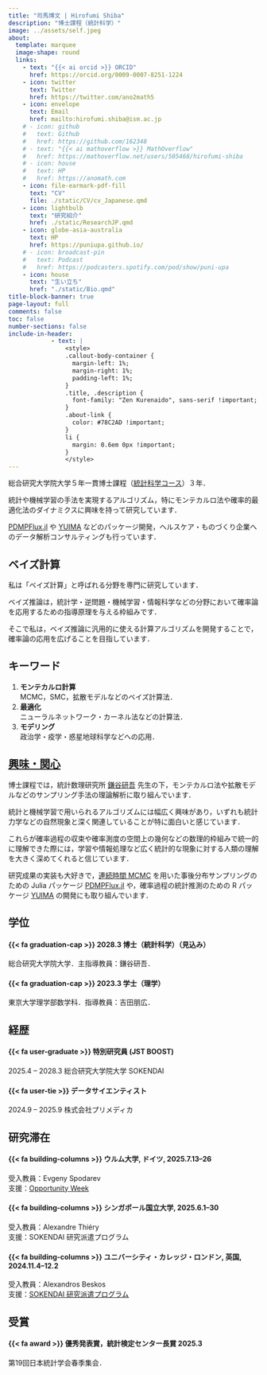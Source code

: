 ```yaml
---
title: "司馬博文 | Hirofumi Shiba"
description: "博士課程（統計科学）"
image: ../assets/self.jpeg
about:
  template: marquee
  image-shape: round
  links:
    - text: "{{< ai orcid >}} ORCID"
      href: https://orcid.org/0009-0007-8251-1224
    - icon: twitter
      text: Twitter
      href: https://twitter.com/ano2math5
    - icon: envelope
      text: Email
      href: mailto:hirofumi.shiba@ism.ac.jp
    # - icon: github
    #   text: Github
    #   href: https://github.com/162348
    # - text: "{{< ai mathoverflow >}} MathOverflow"
    #   href: https://mathoverflow.net/users/505468/hirofumi-shiba
    # - icon: house
    #   text: HP
    #   href: https://anomath.com
    - icon: file-earmark-pdf-fill
      text: "CV"
      file: ./static/CV/cv_Japanese.qmd
    - icon: lightbulb
      text: "研究紹介"
      href: ./static/ResearchJP.qmd
    - icon: globe-asia-australia
      text: HP
      href: https://puniupa.github.io/
    # - icon: broadcast-pin
    #   text: Podcast
    #   href: https://podcasters.spotify.com/pod/show/puni-upa
    - icon: house
      text: "生い立ち"
      href: "./static/Bio.qmd"
title-block-banner: true
page-layout: full
comments: false
toc: false
number-sections: false
include-in-header: 
            - text: |
                <style>
                .callout-body-container {
                  margin-left: 1%;
                  margin-right: 1%;
                  padding-left: 1%;
                }
                .title, .description {
                  font-family: "Zen Kurenaido", sans-serif !important;
                }
                .about-link {
                  color: #78C2AD !important;
                }
                li {
                  margin: 0.6em 0px !important;
                }
                </style>
---
```


::: {.column-page}

総合研究大学院大学５年一貫博士課程（[統計科学コース](https://www.ism.ac.jp/senkou/)）３年．

統計や機械学習の手法を実現するアルゴリズム，特にモンテカルロ法や確率的最適化法のダイナミクスに興味を持って研究しています．

[PDMPFlux.jl](https://github.com/162348/PDMPFlux.jl) や [YUIMA](https://github.com/yuimaproject/yuima) などのパッケージ開発，ヘルスケア・ものづくり企業へのデータ解析コンサルティングも行っています．


::: {layout="[55,45]"}

::: {#first-column}

## ベイズ計算

私は「ベイズ計算」と呼ばれる分野を専門に研究しています．

ベイズ推論は，統計学・逆問題・機械学習・情報科学などの分野において確率論を応用するための指導原理を与える枠組みです．

そこで私は，ベイズ推論に汎用的に使える計算アルゴリズムを開発することで，確率論の応用を広げることを目指しています．

:::

::: {#second-column}

## キーワード

1. **モンテカルロ計算**<br>
  MCMC，SMC，拡散モデルなどのベイズ計算法．
2. **最適化**<br>
  ニューラルネットワーク・カーネル法などの計算法．
3. **モデリング**<br>
  政治学・疫学・惑星地球科学などへの応用．

:::

:::

## [興味・関心](ResearchJP.qmd)

博士課程では，統計数理研究所 [鎌谷研吾](https://sites.google.com/view/kengokamatani/home) 先生の下，モンテカルロ法や拡散モデルなどのサンプリング手法の理論解析に取り組んでいます．

統計と機械学習で用いられるアルゴリズムには幅広く興味があり，いずれも統計力学などの自然現象と深く関連していることが特に面白いと感じています．

これらが確率過程の収束や確率測度の空間上の幾何などの数理的枠組みで統一的に理解できた際には，学習や情報処理など広く統計的な現象に対する人類の理解を大きく深めてくれると信じています．

研究成果の実装も大好きで，[連続時間 MCMC](https://162348.github.io/static/ResearchJP.html) を用いた事後分布サンプリングのための Julia パッケージ [PDMPFlux.jl](https://github.com/162348/PDMPFlux.jl) や，確率過程の統計推測のための R パッケージ [YUIMA](https://r-forge.r-project.org/projects/yuima/) の開発にも取り組んでいます．

::: {layout="[50,50]"}

::: {#first-column}

## 学位

#### [{{< fa graduation-cap >}}]{.color-minty} 2028.3 博士（統計科学）（見込み）
総合研究大学院大学．主指導教員：鎌谷研吾．

#### [{{< fa graduation-cap >}}]{.color-minty} 2023.3 学士（理学）
東京大学理学部数学科．指導教員：吉田朋広．

:::

::: {#second-column}

## 経歴

#### [{{< fa user-graduate >}}]{.color-minty} 特別研究員 (JST BOOST)
2025.4 -- 2028.3 総合研究大学院大学 SOKENDAI

#### [{{< fa user-tie >}}]{.color-minty} データサイエンティスト
2024.9 -- 2025.9 株式会社プリメディカ

<!-- 

#### [{{< fa user-graduate >}}]{.color-minty} リサーチ・アシスタント
2023.7 -- 2025.3．情報システム研究機構

#### [{{< fa university >}}]{.color-minty} 交流研究生
2023.4 -- 現在．東京大学先端科学技術研究センター

#### [{{< fa university >}}]{.color-minty} データ・サイエンティスト
2022.8 -- 2024.1．IMIS 研究所．

#### [{{< fa university >}}]{.color-minty} リサーチ・アシスタント
2021.2 -- 2023.3．東京大学先端科学技術研究センター，玉井克哉研究室．
-->

:::

:::

::: {layout="[50,50]"}

::: {#first-column}

## 研究滞在

#### [{{< fa building-columns >}}]{.color-minty} ウルム大学, ドイツ, 2025.7.13--26

受入教員：Evgeny Spodarev<br>
支援：[Opportunity Week](https://www.uni-ulm.de/en/misc/graduate-professional-training-center-ulm/we-offer/funding/opportunity-week/)

#### [{{< fa building-columns >}}]{.color-minty} シンガポール国立大学, 2025.6.1--30

受入教員：Alexandre Thiéry<br>
支援：SOKENDAI 研究派遣プログラム

#### [{{< fa building-columns >}}]{.color-minty} ユニバーシティ・カレッジ・ロンドン, 英国, 2024.11.4--12.2

受入教員：Alexandros Beskos<br>
支援：[SOKENDAI 研究派遣プログラム](https://www.soken.ac.jp/student-research/20250214_1.html)

:::

::: {#second-column}

## 受賞

#### [{{< fa award >}}]{.color-minty} **優秀発表賞**，**統計検定センター長賞** 2025.3

第19回日本統計学会春季集会．

:::

:::

:::


<!-- 
#### 言語

* 日本語（母語）
* 中国語（母語相当）
* 英語（TOEFL iBT 100）
* 韓国語（初歩）
-->
